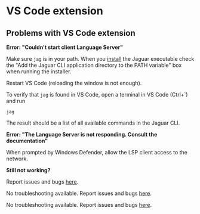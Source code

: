 # VS Code extension

## Problems with VS Code extension

<Expandable title="Do you have problems setting up the Toit language extension?">

<Tabs>
<Tab label="Windows">

**Error: "Couldn't start client Language Server"**

Make sure `jag` is in your path. When you [install](../../getstarted/device) the Jaguar executable
check the "Add the Jaguar CLI application directory to the PATH variable" box when running the installer.

Restart VS Code (reloading the window is not enough).

To verify that `jag` is found in VS Code, open a terminal in VS Code (Ctrl+`) and run

```shell
jag
```

The result should be a list of all available commands in the Jaguar CLI.

**Error: "The Language Server is not responding. Consult the documentation"**

When prompted by Windows Defender, allow the LSP client access to the network.

**Still not working?**

Report issues and bugs [here](https://github.com/toitware/ide-tools).

</Tab>

<Tab label="macOS">

No troubleshooting available. Report issues and bugs [here](https://github.com/toitware/ide-tools).

</Tab>

<Tab label="Linux">

No troubleshooting available. Report issues and bugs [here](https://github.com/toitware/ide-tools).

</Tab>
</Tabs>

</Expandable>
